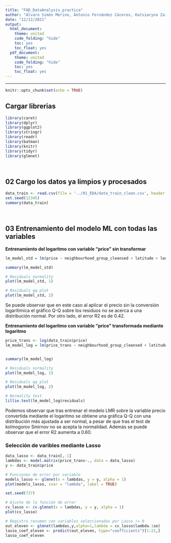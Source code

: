 ```yaml
---
title: "FAD_DataAnalysis_practica"
author: "Alvaro Simón Merino, Antonio Fernández Cáceres, Katsiaryna Zaitsava"
date: "12/12/2021"
output:
  html_document:
    theme: united
    code_folding: "hide"
    toc: yes
    toc_float: yes
  pdf_document: 
    theme: united
    code_folding: "hide"
    toc: yes
    toc_float: yes
---
```


---

```r
knitr::opts_chunk$set(echo = TRUE)
```

## Cargar librerias

```r
library(caret)
library(dplyr)
library(ggplot2)
library(stringr)
library(readr)
library(batman)
library(knitr)
library(tidyr)
library(glmnet)
```
<br/>

## 02 Cargo los datos ya limpios y procesados

```r
data_train <- read.csv(file = '../01_EDA/data_train_clean.csv', header = TRUE)
set.seed(12345)
summary(data_train)
```
<br/>

## 03 Entrenamiento del modelo ML con todas las variables
**Entrenamiento del logaritmo con variable "price" sin transformar**
```r
lm_model_std = lm(price ~ neighbourhood_group_cleansed + latitude + longitude + property_type + room_type + accommodates + bedrooms + minimum_nights + availability_365 + review_scores_rating + reviews_per_month + host_exp_days + last_review_days, data=data_train)

summary(lm_model_std)

# Residuals normality
plot(lm_model_std, 1)

# Residuals qq plot
plot(lm_model_std, 2)
```

Se puede observar que en este caso al aplicar el precio sin la conversión logarítimica el gráfico Q-Q sobre los residuos no se acerca a una distribución normal. Por otro lado, el error R2 es de 0.42.

**Entrenamiento del logaritmo con variable "price" transformada mediante logaritmo**
```r
price_trans <- log(data_train$price)
lm_model_log = lm(price_trans ~ neighbourhood_group_cleansed + latitude + longitude + property_type + room_type + accommodates + bedrooms + minimum_nights + availability_365 + review_scores_rating + reviews_per_month + host_exp_days + last_review_days, data=data_train)


summary(lm_model_log)

# Residuals normality
plot(lm_model_log, 1)

# Residuals qq plot
plot(lm_model_log, 2)

# Normality test
lillie.test(lm_model_log$residuals)
```

Podemos observar que tras entrenar el modelo LMR sobre la variable precio convertida mediante el logaritmo se obtiene una gráfica Q-Q con una distribución más ajustada a ser normal, a pesar de que tras el test de kolmogorov Smirnov no se acepta la normalidad. Además se puede observar que el error R2 aumenta a 0.60.
<br/>

### Selección de varibles mediante Lasso
```r
data_lasso <- data_train[,-1] 
lambdas <- model.matrix(price_trans~., data = data_lasso)
y <- data_train$price

# Funciones de error por variable
models_lasso <- glmnet(x = lambdas, y = y, alpha = 1)
plot(models_lasso, xvar = "lambda", label = TRUE)

set.seed(737)

# Ajuste de la función de error
cv_lasso <- cv.glmnet(x = lambdas, y = y, alpha = 1)
plot(cv_lasso)

# Registro resumen con variables seleccionadas por Lasso != 0
out_eleven <- glmnet(lambdas,y,alpha=1,lambda = cv_lasso$lambda.1se)
lasso_coef_eleven <- predict(out_eleven, type="coefficients")[1:21,]
lasso_coef_eleven
```
